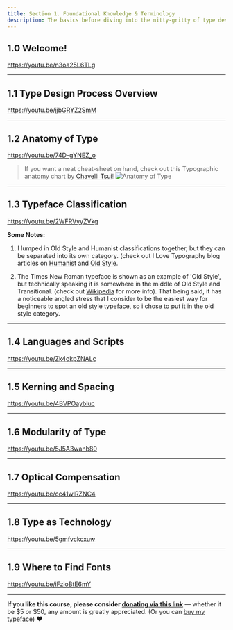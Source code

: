 ```yaml
---
title: Section 1. Foundational Knowledge & Terminology
description: The basics before diving into the nitty-gritty of type design
---
```


## 1.0 Welcome!

https://youtu.be/n3oa25L6TLg

***

## 1.1 Type Design Process Overview

https://youtu.be/jjbGRYZ2SmM

***

## 1.2 Anatomy of Type

https://youtu.be/74D-gYNEZ_o

> If you want a neat cheat-sheet on hand, check out this Typographic anatomy chart by [Chavelli Tsui](https://chavelli.com/blog/the-anatomy-of-letterforms)!
![Anatomy of Type](images/typographic_anatomy_by_ChavelliTsui.jpg)

***

## 1.3 Typeface Classification

https://youtu.be/2WFRVyyZVkg

**Some Notes:**

1. I lumped in Old Style and Humanist classifications together, but they can be separated into its own category. (check out I Love Typography blog articles on [Humanist](https://ilovetypography.com/2007/11/06/type-terminology-humanist-2/) and [Old Style](https://ilovetypography.com/2007/11/21/type-terminology-old-style/).
 
2. The Times New Roman typeface is shown as an example of 'Old Style', but technically speaking it is somewhere in the middle of Old Style and Transitional. (check out [Wikipedia](https://en.wikipedia.org/wiki/Times_New_Roman) for more info). That being said, it has a noticeable angled stress that I consider to be the easiest way for beginners to spot an old style typeface, so i chose to put it in the old style category.

***

## 1.4 Languages and Scripts

https://youtu.be/Zk4okpZNALc

***

## 1.5 Kerning and Spacing

https://youtu.be/4BVPOaybluc

***

## 1.6 Modularity of Type

https://youtu.be/5J5A3wanb80

***

## 1.7 Optical Compensation

https://youtu.be/cc41wlRZNC4

***

## 1.8 Type as Technology

https://youtu.be/5gmfvckcxuw

***

## 1.9 Where to Find Fonts

https://youtu.be/iFzioBtE6mY

***

**If you like this course, please consider [donating via this link](https://www.paypal.com/donate?hosted_button_id=EJMNLBTAH6WUA)**  — whether it be $5 or $50, any amount is greatly appreciated. (Or you can [buy my typeface](https://www.futurefonts.xyz/space-type-continuum/)) ❤️
